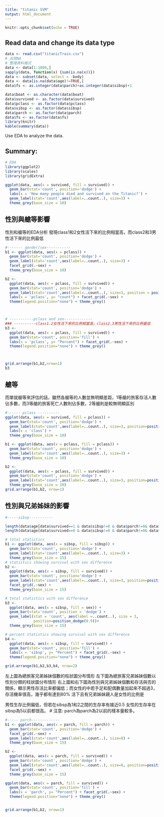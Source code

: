 ```yaml
---
title: "titanic SVM"
output: html_document
---
```


```r
knitr::opts_chunk$set(echo = TRUE)
```

## Read data and change its data type
```r
data <- read.csv("titanicTrain.csv")
# 去除NA
# 整理資料格式
data <- data[1:1000,]
sapply(data, function(x) {sum(is.na(x))})
data <- subset(data, select = -body)
data <- data[is.na(data$age)!=TRUE,]
data$fs <- as.integer(data$parch)+as.integer(data$sibsp)+1

data$boat <- as.character(data$boat)
data$survived <- as.factor(data$survived)
data$pclass <- as.factor(data$pclass)
data$sibsp <- as.factor(data$sibsp)
data$parch <- as.factor(data$parch)
data$fs <- as.factor(data$fs)
library(knitr)
kable(summary(data))

```

Use EDA to analyze the data.


## Summary:

```r

# EDA
library(ggplot2)
library(scales)
library(gridExtra)

ggplot(data, aes(x = survived, fill = survived)) +
  geom_bar(stat='count', position='dodge') +
  labs(x = 'How many people died and survived on the Titanic?') +
  geom_label(stat='count',aes(label=..count..), size=3) +
  theme_grey(base_size = 10)

```

## 性別與艙等影響
性別和艙等的EDA分析
發現class1和2女性活下來的比例相當高，而class2和3男性活下來的比例最低

```r

#------- gender/sex-----------
b1 <- ggplot(data, aes(x = pclass)) +
  geom_bar(stat='count', position='dodge') +
  geom_label(stat='count',aes(label=..count..), size=3) +
  facet_grid(.~sex) +
  theme_grey(base_size = 10)

b2 <-
  ggplot(data, aes(x = pclass, fill = survived)) +
  geom_bar(stat='count', position='dodge') +
  geom_label(stat='count',aes(label=..count..), size=3, position = position_dodge(0.9)) +
  labs(x = 'pclass', y= "count") + facet_grid(.~sex) +
  theme(legend.position="none") + theme_grey()



# -----------pclass and sex-------------
### ----------class1.2女性活下來的比例相當高，class2.3男性活下來的比例最低
b3 <-
  ggplot(data, aes(x = pclass, fill = survived)) +
  geom_bar(stat='count', position='fill') +
  labs(x = 'pclass', y= "Percent") + facet_grid(.~sex) +
  theme(legend.position="none") + theme_grey()



grid.arrange(b1,b2,nrow=1)
b3

```

## 艙等
而單就艙等來評估的話，雖然各艙等的人數並無明顯差距，1等艙的旅客存活人數佔多數，而3等艙的旅客死亡人數則佔多數，2等艙則是較無明顯區別

```r


#------ pclass ----------
ggplot(data, aes(x = survived, fill = pclass)) +
  geom_bar(stat='count', position='dodge') +
  geom_label(stat='count',aes(label=..count..), size=3, position=position_dodge(0.9)) +
  labs(x = 'class') +
  theme_grey(base_size = 10)

b1 <- ggplot(data, aes(x = pclass, fill = pclass)) +
  geom_bar(stat='count', position='dodge') +
  geom_label(stat='count',aes(label=..count..), size=3) +
  theme_grey(base_size = 10)

b2 <-
  ggplot(data, aes(x = pclass, fill = survived)) +
  geom_bar(stat='count', position='dodge') +
  geom_label(stat='count',aes(label=..count..), size=3, position=position_dodge(0.9)) +
  theme_grey(base_size = 10)
grid.arrange(b1,b2, nrow=1)

```

## 性別與兄弟姊妹的影響



```r

#-----sibsp-----------

length(data$age[data$survived==1 & data$sibsp!=0 & data$parch!=0& data$sex=="female"])/length(data$age[data$survived==1 & data$sibsp!=0 & data$parch!=0])
length(data$age[data$survived==0 & data$sibsp!=0 & data$parch!=0& data$sex=="male"])/length(data$age[data$survived==0 & data$sibsp!=0 & data$parch!=0])

# total statistics
b1 <- ggplot(data, aes(x = sibsp, fill = sibsp)) +
  geom_bar(stat='count', position='dodge') +
  geom_label(stat='count',aes(label=..count..), size=3) +
  theme_grey(base_size = 15)
# statistics showing survival with sex difference
b2 <-
  ggplot(data, aes(x = sibsp, fill = survived)) +
  geom_bar(stat='count', position='dodge') +
  geom_label(stat='count',aes(label=..count..), size=3, position=position_dodge(0.9)) +
  facet_grid(.~sex) +
  theme_grey(base_size = 15)

# total statistics with sex difference
b3 <-
  ggplot(data, aes(x = sibsp, fill = sex)) +
  geom_bar(stat='count', position = 'dodge') +
  geom_label(stat = 'count', aes(label =..count..), size = 3, 
             position=position_dodge(0.9))+
  theme_grey(base_size = 15)

# percent statistics showing survival with sex difference
b4 <- 
  ggplot(data, aes(x = sibsp, fill = survived)) +
  geom_bar(stat='count', position='fill') +
  labs(x = 'sibsp', y= "Percent") + facet_grid(.~sex) +
  theme(legend.position="none") + theme_grey()

grid.arrange(b1,b2,b3,b4, nrow=2)

```

左上圖為總旅客兄弟姊妹個數的柱狀圖分布情形
左下圖為總旅客兄弟姊妹個數以性別分類的柱狀圖分布情形
右上圖和右下圖為性別與兄弟姊妹個數和存活與否的關係，顯示男性存活比率都偏低；而女性的中若手足和配偶數量加起來不超過3，存活機率很高，幾乎都有達到80%
活下且有兄弟姊妹親人是女性的比例是


男性生存比例偏低，但若在sibsp為1和2之間的生存率有接近0.5
女性的生存率在sibsp為5以前都很高。
# 注意: parch為parch為2以前的樣本量較多。

```r
#----- parch-------------
b1 <- ggplot(data, aes(x = parch, fill = parch)) +
  geom_bar(stat='count', position='dodge') +
  facet_grid(.~sex) +
  geom_label(stat='count',aes(label=..count..), size=8) +
  theme_grey(base_size = 15)

b2 <-
  ggplot(data, aes(x = parch, fill = survived)) +
  geom_bar(stat='count', position='dodge') +
  geom_label(stat='count',aes(label=..count..), size=8, position=position_dodge(0.9)) +
  facet_grid(.~sex) +
  theme_grey(base_size = 15)

ggplot(data, aes(x = parch, fill = survived)) +
  geom_bar(stat='count', position='fill') +
  labs(x = 'parch', y= "Percent") + facet_grid(.~sex) +
  theme(legend.position="none") + theme_grey()


grid.arrange(b1,b2, nrow=1)


```